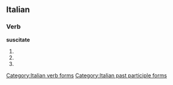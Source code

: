 ==Italian==

===Verb===
'''suscitate'''

# {{form of|[[second-person|Second-person]] [[plural]] [[present tense]]|[[suscitare#Italian|suscitare]]|lang=Italian}}
# {{form of|Second-person plural [[imperative]]|suscitare#Italian|suscitare|lang=Italian}}
# {{form of|[[feminine|Feminine]] plural|[[suscitato]]}}

[[Category:Italian verb forms]]
[[Category:Italian past participle forms]]